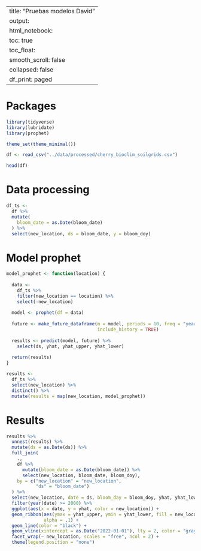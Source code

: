 
---
title: "Pruebas modelos David"
output:
  html_notebook:
    toc: true
    toc_float:
      smooth_scroll: false
      collapsed: false
    df_print: paged
---

# Packages

```r
library(tidyverse)
library(lubridate)
library(prophet)

theme_set(theme_minimal())
```


```r
df <- read_csv("../data/processed/cherry_bioclim_soilgrids.csv")
```

```r
head(df)
```


# Data processing

```r
df_ts <- 
  df %>% 
  mutate(
    bloom_date = as.Date(bloom_date)
  ) %>% 
  select(new_location, ds = bloom_date, y = bloom_doy)
```


# Model prophet

```r
model_prophet <- function(location) {
  
  data <- 
    df_ts %>%
    filter(new_location == location) %>% 
    select(-new_location) 
  
  model <- prophet(df = data)
  
  future <- make_future_dataframe(m = model, periods = 10, freq = "year",
                                  include_history = TRUE)
  
  results <- predict(model, future) %>% 
    select(ds, yhat, yhat_upper, yhat_lower)
  
  return(results)
}
```


```r
results <- 
  df_ts %>% 
  select(new_location) %>% 
  distinct() %>% 
  mutate(results = map(new_location, model_prophet))
```


# Results

```r
results %>% 
  unnest(results) %>% 
  mutate(ds = as.Date(ds)) %>% 
  full_join(
    .,
    df %>%
      mutate(bloom_date = as.Date(bloom_date)) %>%
      select(new_location, bloom_date, bloom_doy),
    by = c("new_location" = "new_location",
           "ds" = "bloom_date")
  ) %>% 
  select(new_location, date = ds, bloom_day = bloom_doy, yhat, yhat_lower, yhat_upper) %>% 
  filter(year(date) >= 2000) %>% 
  ggplot(aes(x = date, y = yhat, color = new_location)) +
  geom_ribbon(aes(ymax = yhat_upper, ymin = yhat_lower, fill = new_location), 
              alpha = .1) +
  geom_line(color = "black") + 
  geom_vline(xintercept = as.Date("2022-01-01"), lty = 2, color = "gray35") +
  facet_wrap(~ new_location, scales = "free", ncol = 2) +
  theme(legend.position = "none") 
```

